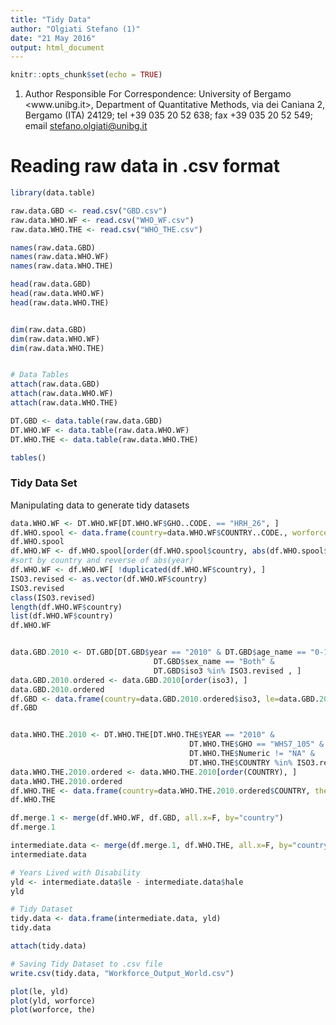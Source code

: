 ```yaml
---
title: "Tidy Data"
author: "Olgiati Stefano (1)"
date: "21 May 2016"
output: html_document
---
```


```r
knitr::opts_chunk$set(echo = TRUE)
```

(1) Author Responsible For Correspondence: University of Bergamo <www.unibg.it>, Department of Quantitative Methods, via dei Caniana 2, Bergamo (ITA) 24129; tel  +39 035 20 52 638; fax +39 035 20 52 549; email <stefano.olgiati@unibg.it>

# Reading raw data in .csv format

```r
library(data.table)

raw.data.GBD <- read.csv("GBD.csv")
raw.data.WHO.WF <- read.csv("WHO_WF.csv")
raw.data.WHO.THE <- read.csv("WHO_THE.csv")

names(raw.data.GBD)
names(raw.data.WHO.WF)
names(raw.data.WHO.THE)

head(raw.data.GBD)
head(raw.data.WHO.WF)
head(raw.data.WHO.THE)


dim(raw.data.GBD)
dim(raw.data.WHO.WF)
dim(raw.data.WHO.THE)


# Data Tables
attach(raw.data.GBD)
attach(raw.data.WHO.WF)
attach(raw.data.WHO.THE)

DT.GBD <- data.table(raw.data.GBD)
DT.WHO.WF <- data.table(raw.data.WHO.WF)
DT.WHO.THE <- data.table(raw.data.WHO.THE)

tables()
```


### Tidy Data Set

Manipulating data to generate tidy datasets
```r
data.WHO.WF <- DT.WHO.WF[DT.WHO.WF$GHO..CODE. == "HRH_26", ]
df.WHO.spool <- data.frame(country=data.WHO.WF$COUNTRY..CODE., worforce=data.WHO.WF$Numeric, year=data.WHO.WF$YEAR..CODE.)
df.WHO.spool
df.WHO.WF <- df.WHO.spool[order(df.WHO.spool$country, abs(df.WHO.spool$year) ), ] 
#sort by country and reverse of abs(year)
df.WHO.WF <- df.WHO.WF[ !duplicated(df.WHO.WF$country), ]
ISO3.revised <- as.vector(df.WHO.WF$country)
ISO3.revised
class(ISO3.revised)
length(df.WHO.WF$country)
list(df.WHO.WF$country)
df.WHO.WF


data.GBD.2010 <- DT.GBD[DT.GBD$year == "2010" & DT.GBD$age_name == "0-1 years" &
                                DT.GBD$sex_name == "Both" & 
                                DT.GBD$iso3 %in% ISO3.revised , ]
data.GBD.2010.ordered <- data.GBD.2010[order(iso3), ]
data.GBD.2010.ordered
df.GBD <- data.frame(country=data.GBD.2010.ordered$iso3, le=data.GBD.2010.ordered$le, hale=data.GBD.2010.ordered$hale)
df.GBD


data.WHO.THE.2010 <- DT.WHO.THE[DT.WHO.THE$YEAR == "2010" & 
                                        DT.WHO.THE$GHO == "WHS7_105" & 
                                        DT.WHO.THE$Numeric != "NA" & 
                                        DT.WHO.THE$COUNTRY %in% ISO3.revised,  ]
data.WHO.THE.2010.ordered <- data.WHO.THE.2010[order(COUNTRY), ]
data.WHO.THE.2010.ordered
df.WHO.THE <- data.frame(country=data.WHO.THE.2010.ordered$COUNTRY, the=data.WHO.THE.2010.ordered$Numeric)
df.WHO.THE

df.merge.1 <- merge(df.WHO.WF, df.GBD, all.x=F, by="country")
df.merge.1

intermediate.data <- merge(df.merge.1, df.WHO.THE, all.x=F, by="country")
intermediate.data

# Years Lived with Disability
yld <- intermediate.data$le - intermediate.data$hale
yld

# Tidy Dataset
tidy.data <- data.frame(intermediate.data, yld)
tidy.data

attach(tidy.data)

# Saving Tidy Dataset to .csv file
write.csv(tidy.data, "Workforce_Output_World.csv")
```


```r
plot(le, yld)
plot(yld, worforce)
plot(worforce, the)

```


